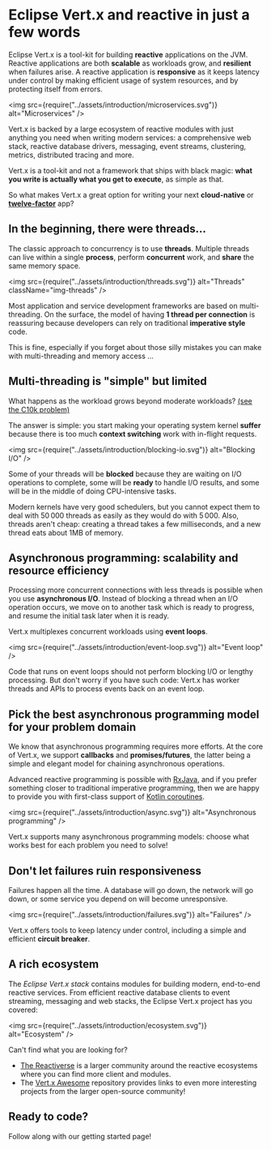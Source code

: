 
<Guide title="Introduction to Vert.x and Reactive">

# Eclipse Vert.x and reactive in just a few words

Eclipse Vert.x is a tool-kit for building **reactive** applications on the JVM.
Reactive applications are both **scalable** as workloads grow, and **resilient** when failures arise.
A reactive application is **responsive** as it keeps latency under control by making efficient usage of system resources, and by protecting itself from errors.

<img src={require("../assets/introduction/microservices.svg")} alt="Microservices" />

Vert.x is backed by a large ecosystem of reactive modules with just anything you need when writing modern services: a comprehensive web stack, reactive database drivers, messaging, event streams, clustering, metrics, distributed tracing and more.

Vert.x is a tool-kit and not a framework that ships with black magic: **what you write is actually what you get to execute**, as simple as that.

So what makes Vert.x a great option for writing your next **cloud-native** or **[twelve-factor](https://12factor.net/)** app?

## In the beginning, there were threads...

The classic approach to concurrency is to use **threads**.
Multiple threads can live within a single **process**, perform **concurrent** work, and **share** the same memory space.

<img src={require("../assets/introduction/threads.svg")} alt="Threads" className="img-threads" />

Most application and service development frameworks are based on multi-threading.
On the surface, the model of having **1 thread per connection** is reassuring because developers can rely on traditional **imperative style** code.

This is fine, especially if you forget about those silly mistakes you can make with multi-threading and memory access ...

## Multi-threading is "simple" but limited

What happens as the workload grows beyond moderate workloads?
[(see the C10k problem)](https://en.wikipedia.org/wiki/C10k_problem)

The answer is simple: you start making your operating system kernel **suffer** because there is too much **context switching** work with in-flight requests.

<img src={require("../assets/introduction/blocking-io.svg")} alt="Blocking I/O" />

Some of your threads will be **blocked** because they are waiting on I/O operations to complete, some will be **ready** to handle I/O results, and some will be in the middle of doing CPU-intensive tasks.

Modern kernels have very good schedulers, but you cannot expect them to deal with 50&thinsp;000 threads as easily as they would do with 5&thinsp;000. Also, threads aren't cheap: creating a thread takes a few milliseconds, and a new thread eats about 1MB of memory.

## Asynchronous programming: scalability and resource efficiency

Processing more concurrent connections with less threads is possible when you use **asynchronous I/O**.
Instead of blocking a thread when an I/O operation occurs, we move on to another task which is ready to progress, and resume the initial task later when it is ready.

Vert.x multiplexes concurrent workloads using **event loops**.

<img src={require("../assets/introduction/event-loop.svg")} alt="Event loop" />

Code that runs on event loops should not perform blocking I/O or lengthy processing. But don't worry if you have such code: Vert.x has worker threads and APIs to process events back on an event loop.

## Pick the best asynchronous programming model for your problem domain

We know that asynchronous programming requires more efforts.
At the core of Vert.x, we support **callbacks** and **promises/futures**, the latter being a simple and elegant model for chaining asynchronous operations.

Advanced reactive programming is possible with [RxJava](https://github.com/ReactiveX/RxJava), and if you prefer something closer to traditional imperative programming, then we are happy to provide you with first-class support of [Kotlin coroutines](https://kotlinlang.org/docs/reference/coroutines-overview.html).

<img src={require("../assets/introduction/async.svg")} alt="Asynchronous programming" />

Vert.x supports many asynchronous programming models: choose what works best for each problem you need to solve!

## Don't let failures ruin responsiveness

Failures happen all the time.
A database will go down, the network will go down, or some service you depend on will become unresponsive.

<img src={require("../assets/introduction/failures.svg")} alt="Failures" />

Vert.x offers tools to keep latency under control, including a simple and efficient **circuit breaker**.

## A rich ecosystem

The _Eclipse Vert.x stack_ contains modules for building modern, end-to-end reactive services.
From efficient reactive database clients to event streaming, messaging and web stacks, the Eclipse Vert.x project has you covered:

<img src={require("../assets/introduction/ecosystem.svg")} alt="Ecosystem" />

Can't find what you are looking for?

* [The Reactiverse](https://reactiverse.io) is a larger community around the reactive ecosystems where you can find more client and modules.
* The [Vert.x Awesome](https://github.com/vert-x3/vertx-awesome) repository provides links to even more interesting projects from the larger open-source community!

## Ready to code?

Follow along with our <Link href="/get-started" passHref={true}><a>getting started</a></Link> page!

<style jsx>{styles}</style>

</Guide>
